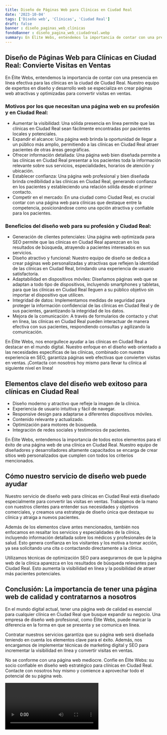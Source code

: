 ```yaml
---
title: Diseño de Páginas Web para Clínicas en Ciudad Real
date: '2023-10-04'
tags: ['Diseño web', 'Clínicas', 'Ciudad Real']
draft: false
banner : diseño_paginas_web_clínicas
fondoBanner : diseño_pagina_web_ciudadreal.webp
summary: En Élite Webs, entendemos la importancia de contar con una presencia en línea efectiva para las clínicas en la ciudad de Ciudad Real. Nuestro equipo de expertos en diseño y desarrollo web se especializa en crear páginas web atractivas y optimizadas para convertir visitas en ventas. 
---
```


## Diseño de Páginas Web para Clínicas en Ciudad Real: Convierte Visitas en Ventas

En Élite Webs, entendemos la importancia de contar con una presencia en línea efectiva para las clínicas en la ciudad de Ciudad Real. Nuestro equipo de expertos en diseño y desarrollo web se especializa en crear páginas web atractivas y optimizadas para convertir visitas en ventas. 

### Motivos por los que necesitan una página web en su profesión y en Ciudad Real:

- Aumentar la visibilidad: Una sólida presencia en línea permite que las clínicas en Ciudad Real sean fácilmente encontradas por pacientes locales y potenciales.
- Expandir el alcance: Una página web brinda la oportunidad de llegar a un público más amplio, permitiendo a las clínicas en Ciudad Real atraer pacientes de otras áreas geográficas.
- Ofrecer información detallada: Una página web bien diseñada permite a las clínicas en Ciudad Real presentar a los pacientes toda la información relevante sobre sus servicios, especialidades, horarios de atención y ubicación.
- Establecer confianza: Una página web profesional y bien diseñada brinda credibilidad a las clínicas en Ciudad Real, generando confianza en los pacientes y estableciendo una relación sólida desde el primer contacto.
- Competir en el mercado: En una ciudad como Ciudad Real, es crucial contar con una página web para clínicas que destaque entre la competencia, posicionándose como una opción atractiva y confiable para los pacientes.

### Beneficios del diseño web para su profesión y Ciudad Real:

- Generación de clientes potenciales: Una página web optimizada para SEO permite que las clínicas en Ciudad Real aparezcan en los resultados de búsqueda, atrayendo a pacientes interesados en sus servicios.
- Diseño atractivo y funcional: Nuestro equipo de diseño se dedica a crear páginas web personalizadas y atractivas que reflejen la identidad de las clínicas en Ciudad Real, brindando una experiencia de usuario satisfactoria.
- Adaptabilidad en dispositivos móviles: Diseñamos páginas web que se adaptan a todo tipo de dispositivos, incluyendo smartphones y tabletas, para que las clínicas en Ciudad Real lleguen a su público objetivo sin importar el dispositivo que utilicen.
- Integridad de datos: Implementamos medidas de seguridad para proteger la información confidencial de las clínicas en Ciudad Real y de sus pacientes, garantizando la integridad de los datos.
- Mejora de la comunicación: A través de formularios de contacto y chat en línea, las clínicas en Ciudad Real pueden interactuar de manera efectiva con sus pacientes, respondiendo consultas y agilizando la comunicación.

En Élite Webs, nos enorgullece ayudar a las clínicas en Ciudad Real a destacar en el mundo digital. Nuestro enfoque en el diseño web orientado a las necesidades específicas de las clínicas, combinado con nuestra experiencia en SEO, garantiza páginas web efectivas que convierten visitas en ventas. ¡Contacta con nosotros hoy mismo para llevar tu clínica al siguiente nivel en línea!

<GifSeo />

<Cta />

## Elementos clave del diseño web exitoso para clínicas en Ciudad Real

- Diseño moderno y atractivo que refleje la imagen de la clínica.
- Experiencia de usuario intuitiva y fácil de navegar.
- Responsive design para adaptarse a diferentes dispositivos móviles.
- Contenido relevante y actualizado.
- Optimización para motores de búsqueda.
- Integración de redes sociales y testimonios de pacientes.

En Élite Webs, entendemos la importancia de todos estos elementos para el éxito de una página web de una clínica en Ciudad Real. Nuestro equipo de diseñadores y desarrolladores altamente capacitados se encarga de crear sitios web personalizados que cumplen con todos los criterios mencionados.

## Cómo nuestro servicio de diseño web puede ayudar

Nuestro servicio de diseño web para clínicas en Ciudad Real está diseñado especialmente para convertir las visitas en ventas. Trabajamos de la mano con nuestros clientes para entender sus necesidades y objetivos comerciales, y creamos una estrategia de diseño única que destaque su clínica y atraiga a nuevos pacientes.

Además de los elementos clave antes mencionados, también nos enfocamos en resaltar los servicios y especialidades de la clínica, incluyendo información detallada sobre los médicos y profesionales de la salud. Esto genera confianza en los visitantes y los motiva a tomar acción, ya sea solicitando una cita o contactando directamente a la clínica.

Utilizamos técnicas de optimización SEO para asegurarnos de que la página web de la clínica aparezca en los resultados de búsqueda relevantes para Ciudad Real. Esto aumenta la visibilidad en línea y la posibilidad de atraer más pacientes potenciales.

## Conclusión: La importancia de tener una página web de calidad y contratarnos a nosotros

En el mundo digital actual, tener una página web de calidad es esencial para cualquier clínica en Ciudad Real que busque expandir su negocio. Una empresa de diseño web profesional, como Élite Webs, puede marcar la diferencia en la forma en que se presenta y se comunica en línea.

Contratar nuestros servicios garantiza que su página web será diseñada teniendo en cuenta los elementos clave para el éxito. Además, nos encargamos de implementar técnicas de marketing digital y SEO para incrementar la visibilidad en línea y convertir visitas en ventas.

No se conforme con una página web mediocre. Confíe en Élite Webs: su socio confiable en diseño web estratégico para clínicas en Ciudad Real. Contacte con nosotros hoy mismo y comience a aprovechar todo el potencial de su página web.

<Video />

<CtaBot job='Clínicas' city='Ciudad Real'/>

<Gmaps query='Ciudad Real+españa+maps' />